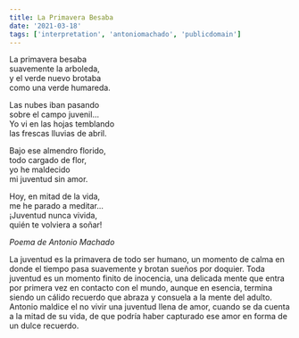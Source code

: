 ```yaml
---
title: La Primavera Besaba
date: '2021-03-18'
tags: ['interpretation', 'antoniomachado', 'publicdomain']
---
```


<div className="italic">
La primavera besaba<br/>
suavemente la arboleda,<br/>
y el verde nuevo brotaba<br/>
como una verde humareda.<br/>  

Las nubes iban pasando<br/>
sobre el campo juvenil...<br/>
Yo vi en las hojas temblando<br/>
las frescas lluvias de abril.<br/>

Bajo ese almendro florido,<br/>
todo cargado de flor,<br/>
yo he maldecido<br/>
mi juventud sin amor.<br/>

Hoy, en mitad de la vida,<br/>
me he parado a meditar...<br/>
¡Juventud nunca vivida,<br/>
quién te volviera a soñar!<br/> 
</div>

*Poema de Antonio Machado*

La juventud es la primavera de todo ser humano, un momento de calma en donde el tiempo pasa suavemente y brotan sueños por doquier. Toda juventud es un momento finito de inocencia, una delicada mente que entra por primera vez en contacto con el mundo, aunque en esencia, termina siendo un cálido recuerdo que abraza y consuela a la mente del adulto. Antonio maldice el no vivir una juventud llena de amor, cuando se da cuenta a la mitad de su vida, de que podría haber capturado ese amor en forma de un dulce recuerdo.

